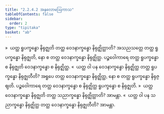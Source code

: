 ```yaml
---
title: "2.2.4.2 အနုလောမဩကာသ"
tableOfContents: false
sidebar:
  order: 2
type: "tipitaka"
basket: "ab"
---
```



<DynamicBreadcrumb />

<Division number="124">

<Paragraph number="729">
»  ယတ္ထ ရူပက္ခန္ဓော နိရုဇ္ဈတိ တတ္ထ ဝေဒနာက္ခန္ဓော နိရုဇ္ဈိတ္ထာတိ?
</Paragraph>

<Paragraph number="730">
အသညသတ္တေ တတ္ထ ရူပက္ခန္ဓော နိရုဇ္ဈတိ, နော စ တတ္ထ ဝေဒနာက္ခန္ဓော နိရုဇ္ဈိတ္ထ. ပဉ္စဝေါကာရေ တတ္ထ ရူပက္ခန္ဓော စ နိရုဇ္ဈတိ ဝေဒနာက္ခန္ဓော စ နိရုဇ္ဈိတ္ထ.
</Paragraph>

<Paragraph number="731">
«  ယတ္ထ ဝါ ပန ဝေဒနာက္ခန္ဓော နိရုဇ္ဈိတ္ထ တတ္ထ ရူပက္ခန္ဓော နိရုဇ္ဈတီတိ?
</Paragraph>

<Paragraph number="732">
အရူပေ တတ္ထ ဝေဒနာက္ခန္ဓော နိရုဇ္ဈိတ္ထ, နော စ တတ္ထ ရူပက္ခန္ဓော နိရုဇ္ဈတိ. ပဉ္စဝေါကာရေ တတ္ထ ဝေဒနာက္ခန္ဓော စ နိရုဇ္ဈိတ္ထ ရူပက္ခန္ဓော စ နိရုဇ္ဈတိ.
</Paragraph>

</Division>
<Division number="125">

<Paragraph number="733">
»  ယတ္ထ ဝေဒနာက္ခန္ဓော နိရုဇ္ဈတိ တတ္ထ သညာက္ခန္ဓော နိရုဇ္ဈိတ္ထာတိ? အာမန္တာ.
</Paragraph>

<Paragraph number="734">
«  ယတ္ထ ဝါ ပန သညာက္ခန္ဓော နိရုဇ္ဈိတ္ထ တတ္ထ ဝေဒနာက္ခန္ဓော နိရုဇ္ဈတီတိ? အာမန္တာ.
</Paragraph>
</Division>